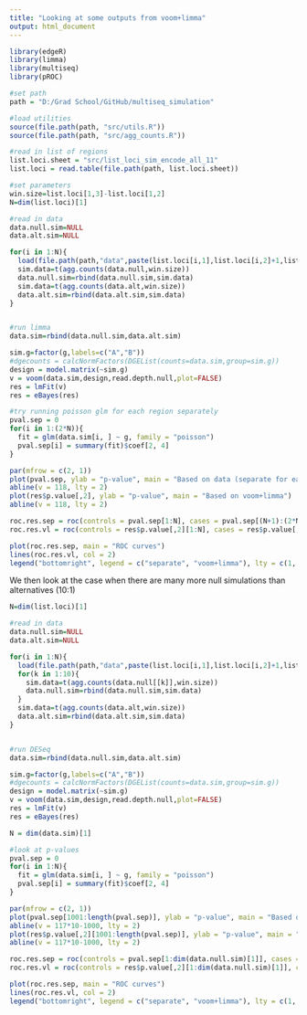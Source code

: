 ```yaml
---
title: "Looking at some outputs from voom+limma"
output: html_document
---
```

  
```r
library(edgeR)
library(limma)
library(multiseq)
library(pROC)

#set path
path = "D:/Grad School/GitHub/multiseq_simulation"

#load utilities
source(file.path(path, "src/utils.R"))
source(file.path(path, "src/agg_counts.R"))

#read in list of regions
list.loci.sheet = "src/list_loci_sim_encode_all_11"
list.loci = read.table(file.path(path, list.loci.sheet))

#set parameters
win.size=list.loci[1,3]-list.loci[1,2]
N=dim(list.loci)[1]

#read in data
data.null.sim=NULL
data.alt.sim=NULL

for(i in 1:N){
  load(file.path(path,"data",paste(list.loci[i,1],list.loci[i,2]+1,list.loci[i,3],sep="."),"sim_res.Robj"))
  sim.data=t(agg.counts(data.null,win.size))
  data.null.sim=rbind(data.null.sim,sim.data)
  sim.data=t(agg.counts(data.alt,win.size))
  data.alt.sim=rbind(data.alt.sim,sim.data)
}


#run limma
data.sim=rbind(data.null.sim,data.alt.sim)

sim.g=factor(g,labels=c("A","B"))
#dgecounts = calcNormFactors(DGEList(counts=data.sim,group=sim.g))
design = model.matrix(~sim.g)
v = voom(data.sim,design,read.depth.null,plot=FALSE)
res = lmFit(v)
res = eBayes(res)
```


```r
#try running poisson glm for each region separately
pval.sep = 0
for(i in 1:(2*N)){
  fit = glm(data.sim[i, ] ~ g, family = "poisson")
  pval.sep[i] = summary(fit)$coef[2, 4]
}

par(mfrow = c(2, 1))
plot(pval.sep, ylab = "p-value", main = "Based on data (separate for each region)")
abline(v = 118, lty = 2)
plot(res$p.value[,2], ylab = "p-value", main = "Based on voom+limma")
abline(v = 118, lty = 2)
```




```r
roc.res.sep = roc(controls = pval.sep[1:N], cases = pval.sep[(N+1):(2*N)])
roc.res.vl = roc(controls = res$p.value[,2][1:N], cases = res$p.value[,2][(N+1):(2*N)])

plot(roc.res.sep, main = "ROC curves")
lines(roc.res.vl, col = 2)
legend("bottomright", legend = c("separate", "voom+limma"), lty = c(1, 1), col = 1:2)
```


We then look at the case when there are many more null simulations than alternatives (10:1)

```r
N=dim(list.loci)[1]

#read in data
data.null.sim=NULL
data.alt.sim=NULL

for(i in 1:N){
  load(file.path(path,"data",paste(list.loci[i,1],list.loci[i,2]+1,list.loci[i,3],sep="."),"sim_res_many_null.Robj"))
  for(k in 1:10){
    sim.data=t(agg.counts(data.null[[k]],win.size))
    data.null.sim=rbind(data.null.sim,sim.data)
  }
  sim.data=t(agg.counts(data.alt,win.size))
  data.alt.sim=rbind(data.alt.sim,sim.data)
}


#run DESeq
data.sim=rbind(data.null.sim,data.alt.sim)

sim.g=factor(g,labels=c("A","B"))
#dgecounts = calcNormFactors(DGEList(counts=data.sim,group=sim.g))
design = model.matrix(~sim.g)
v = voom(data.sim,design,read.depth.null,plot=FALSE)
res = lmFit(v)
res = eBayes(res)

```


```r
N = dim(data.sim)[1]

#look at p-values
pval.sep = 0
for(i in 1:N){
  fit = glm(data.sim[i, ] ~ g, family = "poisson")
  pval.sep[i] = summary(fit)$coef[2, 4]
}

par(mfrow = c(2, 1))
plot(pval.sep[1001:length(pval.sep)], ylab = "p-value", main = "Based on data (separate for each region)")
abline(v = 117*10-1000, lty = 2)
plot(res$p.value[,2][1001:length(pval.sep)], ylab = "p-value", main = "Based on voom+limma")
abline(v = 117*10-1000, lty = 2)
```


```r
roc.res.sep = roc(controls = pval.sep[1:dim(data.null.sim)[1]], cases = pval.sep[(dim(data.null.sim)[1]+1):N])
roc.res.vl = roc(controls = res$p.value[,2][1:dim(data.null.sim)[1]], cases = res$p.value[,2][(dim(data.null.sim)[1]+1):N])

plot(roc.res.sep, main = "ROC curves")
lines(roc.res.vl, col = 2)
legend("bottomright", legend = c("separate", "voom+limma"), lty = c(1, 1), col = 1:2)
```